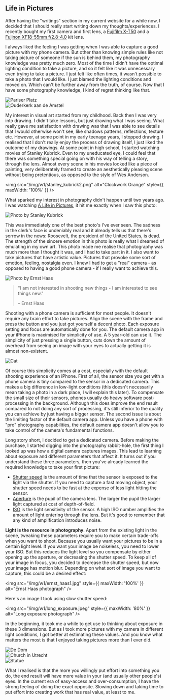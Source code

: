 
<WritingLayout>
  <h2>Life in Pictures</h2>

  <p>After having the &quot;writings&quot; section in my current website for a while now, I decided that I should really start writing down my thoughts/experiences. I recently bought my first camera and first lens, a <a href="https://www.fujifilm-x.com/global/products/cameras/x-t50/">Fujifilm X-T50</a> and a <a href="https://www.fujifilm-x.com/global/products/lenses/xf18-55mmf28-4-r-lm-ois/">Fujinon XF18-55mm f/2.8-4.0</a> kit lens.</p>

  <p>I always liked the feeling I was getting when I was able to capture a good picture with my phone camera. But other than knowing simple rules like not taking picture of someone if the sun is behind them, my photography knowledge was pretty much zero. Most of the time I didn&apos;t have the optimal lighting condition to take a picture, and so it felt like it was unnecessary even trying to take a picture. I just felt like often times, it wasn&apos;t possible to take a photo that I would like. I just blamed the lighting conditions and moved on. Which can&apos;t be further away from the truth, of course. Now that I have some photography knowledge, I kind of regret thinking like that.</p>

  <img src="/img/w1/pariser_platz.jpeg" alt="Pariser Platz" />
  <br />
  <img src="/img/w1/ouderkerk_aan_de_amstel.jpeg" alt="Ouderkerk aan de Amstel" />

  <p>My interest in visual art started from my childhood. Back then I was very into drawing. I didn&apos;t take lessons, but just drawing what I was seeing. What really gave me satisfaction with drawing was that I was able to see details that I would otherwise won&apos;t see, like shadows patterns, reflections, texture etc. However, at some point in my early teenage years, I stopped drawing. I realised that I don&apos;t really enjoy the process of drawing itself, I just liked the outcome of my drawings. 
  At some point in high school, I started watching movies of Stanley Kubrick. Even to my uneducated eye, I could feel that there was something special going on with his way of telling a story, through the lens. Almost every scene in his movies looked like a piece of painting, very deliberately framed to create an aesthetically pleasing scene without being pretentious, as opposed to the style of Wes Anderson.</p>

  <img src="/img/w1/stanley_kubrick2.png" alt="Clockwork Orange" style={{ maxWidth: '100%' }} />

  <p>What sparked my interest in photography didn&apos;t happen until two years ago. I was watching <a href="https://en.wikipedia.org/wiki/Stanley_Kubrick:_A_Life_in_Pictures">A Life in Pictures</a>, it hit me exactly when I saw this photo:</p>

  <img src="/img/w1/stanley_kubrick1.jpg" alt="Photo by Stanley Kubrick" />

  <p>This was immediately one of the best photo&apos;s I&apos;ve ever seen. The sadness in the clerk&apos;s face is undeniably real and it already tells us that there&apos;s sorrow in the news: Roosevelt, the president of the United States, is dead.
  The strength of the sincere emotion in this photo is really what I dreamed of emulating in my own art. This photo made me realise that photography was much more than I thought it was, and I had to take part in it. I also want to take pictures that have artistic value. Pictures that provoke some sort of emotion, feeling, nostalgia even. I knew I had to get a &quot;real&quot; camera - as opposed to having a good phone camera - if I really want to achieve this.</p>

  <img src="/img/w1/ernst_haas2.jpg" alt="Photo by Ernst Haas" />

  <blockquote>
    <p>&quot;I am not interested in shooting new things - I am interested to see things new.&quot;</p>
    <p>&#8211; Ernst Haas</p>
  </blockquote>

  <p>Shooting with a phone camera is sufficient for most people. It doesn&apos;t require any brain effort to take pictures. Align the scene with the frame and press the button and you just got yourself a decent photo. Each exposure setting and focus are automatically done for you. The default camera app in your iPhone is maximised for simplicity of use. A 5 year-old can use it. The simplicity of just pressing a single button, cuts down the amount of overhead from seeing an image with your eyes to actually getting it is almost non-existent.</p>

  <img src="/img/w1/java.jpeg" alt="Cat" />

  <p>Of course this simplicity comes at a cost, especially with the default shooting experience of an iPhone. First of all, the sensor size you get with a phone camera is tiny compared to the sensor in a dedicated camera. This makes a big difference in low-light conditions (this doesn&apos;t necessarily mean taking a photo in a dark place, I will explain this later). To compensate the small size of their sensors, phones usually do heavy software post-processing in the background. Although this does improve the end result compared to not doing any sort of processing, it&apos;s still inferior to the quality you can achieve by just having a bigger sensor. The second issue is about the limiting factor of the default camera app. Unless you have a phone with &quot;pro&quot; photography capabilities, the default camera app doesn&apos;t allow you to take control of the camera&apos;s fundamental functions.</p>

  <p>Long story short, I decided to get a dedicated camera. Before making the purchase, I started digging into the photography rabbit-hole, the first thing I looked up was how a digital camera captures images. This lead to learning about exposure and different parameters that affect it. It turns out if you understand these three parameters, then you&apos;ve already learned the required knowledge to take your first picture:</p>

  <ul>
    <li><a href="https://en.wikipedia.org/wiki/Shutter_speed">Shutter speed</a> is the amount of time that the sensor is exposed to the light via the shutter. If you need to capture a fast moving object, your shutter speed needs to be fast at the expense of less light hitting the sensor.</li>
    <li><a href="https://en.wikipedia.org/wiki/Aperture">Aperture</a> is the pupil of the camera lens. The larger the pupil the larger light captured at cost of depth-of-field.</li>
    <li><a href="https://en.wikipedia.org/wiki/Film_speed#ISO">ISO</a> is the light sensitivity of the sensor. A high ISO number amplifies the amount of light entering through the lens. But it&apos;s good to remember that any kind of amplification introduces noise.</li>
  </ul>

  <p><strong>Light is the resource in photography</strong>. Apart from the existing light in the scene, tweaking these parameters require you to make certain trade-offs when you want to shoot. Because you usually want your pictures to be in a certain light level. If you want your image be noiseless, you need to lower your ISO. But this reduces the light level so you compensate by either opening up the aperture, or decreasing the shutter speed. To keep all of your image in focus, you decided to decrease the shutter speed, but now your image has motion blur. Depending on what sort of image you want to capture, this could be a desired effect:</p>

  <img src="/img/w1/ernst_haas1.jpg" style={{ maxWidth: '100%' }} alt="Ernst Haas photograph" />

  <p>Here&apos;s an image I took using slow shutter speed:</p>

  <img src="/img/w1/long_exposure.jpeg" style={{ maxWidth: '80%' }} alt="Long exposure photograph" />

  <p>In the beginning, it took me a while to get use to thinking about exposure in these 3 dimensions. But as I took more pictures with my camera in different light conditions, I got better at estimating these values. And you know what matters the most is that I enjoyed taking pictures more than I ever did.</p>

  <img src="/img/w1/de_dom.jpeg" alt="De Dom" />
  <br />
  <img src="/img/w1/church_in_utrecht.jpeg" style={{ maxWidth: '90%' }} alt="Church in Utrecht" />
  <br />
  <img src="/img/w1/statue.jpeg" style={{ maxWidth: '70%' }} alt="Statue" />

  <p>What I realised is that the more you willingly put effort into something you do, the end result will have more value in your (and usually other people&apos;s) eyes. In the current era of easy-access and over-consumption, I have the strong feeling of doing the exact opposite. Slowing down and taking time to put effort into creating work that has real value, at least to me.</p>
</WritingLayout>



